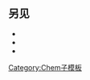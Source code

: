 <includeonly>{{{1}}}</includeonly><noinclude>
==另见==
*{{lt|chem/dispA0A}}
*{{lt|chem/dispA00}}
*{{lt|chem/disp00A}}

[[Category:Chem子模板]]</noinclude>